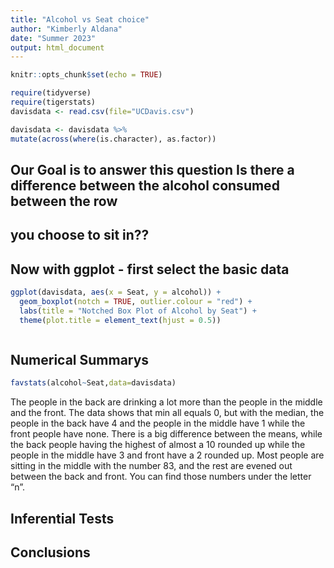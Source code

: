 ```yaml
---
title: "Alcohol vs Seat choice"
author: "Kimberly Aldana"
date: "Summer 2023"
output: html_document
---
```


```r
knitr::opts_chunk$set(echo = TRUE)
```

```r
require(tidyverse)
require(tigerstats)
davisdata <- read.csv(file="UCDavis.csv")
```
```r
davisdata <- davisdata %>%
mutate(across(where(is.character), as.factor))
```


## Our Goal is to answer this question Is there a difference between the alcohol consumed between the row
## you choose to sit in??

## Now with ggplot - first select the basic data
```r
ggplot(davisdata, aes(x = Seat, y = alcohol)) +
  geom_boxplot(notch = TRUE, outlier.colour = "red") +
  labs(title = "Notched Box Plot of Alcohol by Seat") +
  theme(plot.title = element_text(hjust = 0.5))



```





## Numerical Summarys 
```r
favstats(alcohol~Seat,data=davisdata)
```
 
 The people in the back are drinking a lot more than the people in the middle and the front. The data shows that min all equals 0, but with the median, the people in the back have 4 and the people in the middle have 1 while the front people have none. There is a big difference between the means, while the back people having the highest of almost a 10 rounded up while the people in the middle have 3 and front have a 2 rounded up.
 Most people are sitting in the middle with the number 83, and the rest are evened out between the back and front. You can find those numbers under the letter "n".

## Inferential Tests

## Conclusions


